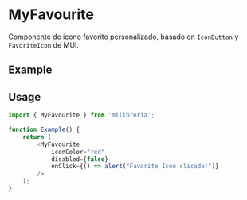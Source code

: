 
<Meta title="MyFavourite" of={MyFavourite} />

# MyFavourite
Componente de icono favorito personalizado, basado en `IconButton` y `FavoriteIcon` de MUI.

## Example

<Canvas>
    <MyFavourite.Default />
</Canvas>

## Usage

```ts
import { MyFavourite } from 'milibreria';

function Example() {
    return (
        <MyFavourite
            iconColor="red"
            disabled={false}
            onClick={() => alert("Favorite Icon clicado!")}
        />
    );
}
